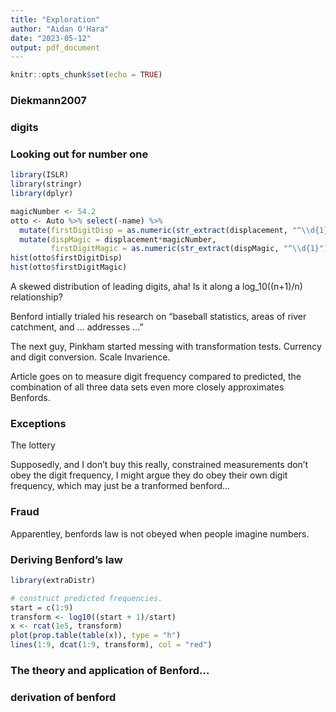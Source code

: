 ```yaml
---
title: "Exploration"
author: "Aidan O'Hara"
date: "2023-05-12"
output: pdf_document
---
```


```r
knitr::opts_chunk$set(echo = TRUE)
```

### Diekmann2007

### digits

### Looking out for number one

```r
library(ISLR)
library(stringr)
library(dplyr)

magicNumber <- 54.2
otto <- Auto %>% select(-name) %>%
  mutate(firstDigitDisp = as.numeric(str_extract(displacement, "^\\d{1}"))) %>%
  mutate(dispMagic = displacement*magicNumber,
         firstDigitMagic = as.numeric(str_extract(dispMagic, "^\\d{1}"))) # see if scale invarience holds for car displacement
hist(otto$firstDigitDisp)
hist(otto$firstDigitMagic)

```

A skewed distribution of leading digits, aha! 
Is it along a log_10((n+1)/n) relationship?

Benford intially trialed his research on "baseball statistics, areas of river catchment, and ... addresses ..."

The next guy, Pinkham started messing with transformation tests. Currency and digit conversion. Scale Invarience.

Article goes on to measure digit frequency compared to predicted, the combination of all three data sets even more closely approximates Benfords.

### Exceptions
The lottery

Supposedly, and I don't buy this really, constrained measurements don't obey the digit frequency, I might argue they do obey their own digit frequency, which may just be a tranformed benford...

### Fraud
Apparentley, benfords law is not obeyed when people imagine numbers.

### Deriving Benford's law

```r
library(extraDistr)

# construct predicted frequencies.
start = c(1:9)
transform <- log10((start + 1)/start)
x <- rcat(1e5, transform)
plot(prop.table(table(x)), type = "h")
lines(1:9, dcat(1:9, transform), col = "red")

```

### The theory and application of Benford...

### derivation of benford
